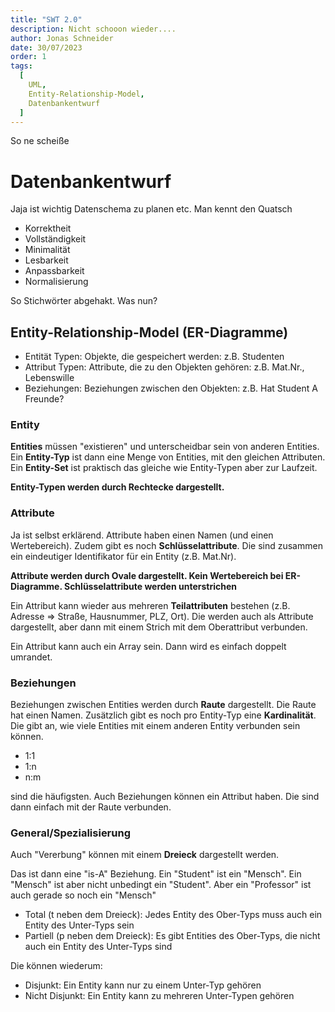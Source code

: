 ```yaml
---
title: "SWT 2.0"
description: Nicht schooon wieder....
author: Jonas Schneider
date: 30/07/2023
order: 1
tags:
  [
    UML,
    Entity-Relationship-Model,
    Datenbankentwurf
  ]
---
```


So ne scheiße

# Datenbankentwurf
Jaja ist wichtig Datenschema zu planen etc. Man kennt den Quatsch
- Korrektheit
- Vollständigkeit
- Minimalität
- Lesbarkeit
- Anpassbarkeit
- Normalisierung 

So Stichwörter abgehakt. Was nun? 

## Entity-Relationship-Model (ER-Diagramme)
- Entität Typen: Objekte, die gespeichert werden: z.B. Studenten
- Attribut Typen: Attribute, die zu den Objekten gehören: z.B. Mat.Nr., Lebenswille
- Beziehungen: Beziehungen zwischen den Objekten: z.B. Hat Student A Freunde?


### Entity
**Entities** müssen "existieren" und unterscheidbar sein von anderen Entities.
Ein **Entity-Typ** ist dann eine Menge von Entities, mit den gleichen Attributen. Ein **Entity-Set** ist praktisch das gleiche wie Entity-Typen aber zur Laufzeit.
 
**Entity-Typen werden durch Rechtecke dargestellt.**

### Attribute
Ja ist selbst erklärend. Attribute haben einen Namen (und einen Wertebereich).
Zudem gibt es noch **Schlüsselattribute**. Die sind zusammen ein eindeutiger Identifikator für ein Entity (z.B. Mat.Nr).

**Attribute werden durch Ovale dargestellt. Kein Wertebereich bei ER-Diagramme. Schlüsselattribute werden unterstrichen**

Ein Attribut kann wieder aus mehreren **Teilattributen** bestehen (z.B. Adresse => Straße, Hausnummer, PLZ, Ort). Die werden auch als Attribute dargestellt, aber dann mit einem Strich mit dem Oberattribut verbunden.

Ein Attribut kann auch ein Array sein. Dann wird es einfach doppelt umrandet. 

### Beziehungen

Beziehungen zwischen Entities werden durch **Raute** dargestellt. Die Raute hat einen Namen.
Zusätzlich gibt es noch pro Entity-Typ eine **Kardinalität**. Die gibt an, wie viele Entities mit einem anderen Entity verbunden sein können.
- 1:1
- 1:n
- n:m

sind die häufigsten. Auch Beziehungen können ein Attribut haben. Die sind dann einfach mit der Raute verbunden.

### General/Spezialisierung

Auch "Vererbung" können mit einem **Dreieck** dargestellt werden.

Das ist dann eine "is-A" Beziehung. Ein "Student" ist ein "Mensch". Ein "Mensch" ist aber nicht unbedingt ein "Student". Aber ein "Professor" ist auch gerade so noch ein "Mensch" 

- Total (t neben dem Dreieck): Jedes Entity des Ober-Typs muss auch ein Entity des Unter-Typs sein
- Partiell (p neben dem Dreieck): Es gibt Entities des Ober-Typs, die nicht auch ein Entity des Unter-Typs sind

Die können wiederum:
- Disjunkt: Ein Entity kann nur zu einem Unter-Typ gehören
- Nicht Disjunkt: Ein Entity kann zu mehreren Unter-Typen gehören
